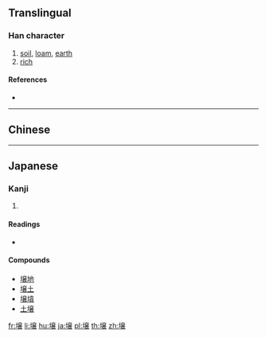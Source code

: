 {{character info/new}}
{{also|壤}}

==Translingual==
{{ja-forms|壌|[[壤]]|[[壤]]}}

===Han character===
{{Han char|rn=32|rad=土|as=13|sn=16|four=|canj=GYCV|ids=⿰土㐮}}

# [[soil]], [[loam]], [[earth]]
# [[rich]]

====References====
* {{Han ref|kx=0240.301|hdz=10493.011|uh=58CC|ud=22732}}

----

==Chinese==
{{zh-see|壤|v}}

----

==Japanese==
{{ja-kanji forms|壌|壤}}

===Kanji===
{{ja-kanji|grade=c|rs=土13|style=s|kyu=壤}}

# {{defn|lang=ja|sort=土13}}

====Readings====
* {{ja-readings|goon=[[にょう]] (nyō) {{non-joyo-reading}}|kanon=[[じょう]] (jō)|kun=[[つち]] (tsuchi)}}

====Compounds====
* [[壌地]]
* [[壌土]]
* [[壌墳]]
* [[土壌]]

[[fr:壌]]
[[li:壌]]
[[hu:壌]]
[[ja:壌]]
[[pl:壌]]
[[th:壌]]
[[zh:壌]]